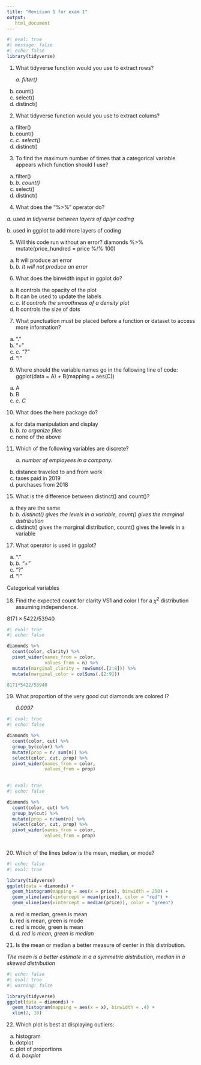 ```yaml
---
title: "Revision 1 for exam 1"
output: 
   html_document
---
```


```r
#| eval: true
#| message: false
#| echo: false
library(tidyverse)
```

1.  What tidyverse function would you use to extract rows?

    *a. filter()*

```{=html}
<!-- -->
```
b.  count()
c.  select()
d.  distinct()

<!-- -->

2.  What tidyverse function would you use to extract colums?

<!-- -->

a.  filter()
b.  count()
c.  *c. select()*
d.  distinct()

<!-- -->

3.  To find the maximum number of times that a categorical variable appears which function should I use?

<!-- -->

a.  filter()
b.  *b. count()*
c.  select()
d.  distinct()

<!-- -->

4.  What does the "%\>%" operator do?

*a. used in tidyverse between layers of dplyr coding*

b\. used in ggplot to add more layers of coding

<!-- -->

5.  Will this code run without an error? diamonds %\>% mutate(price_hundred = price %/% 100)

```{=html}
<!-- -->
```
a.  It will produce an error
b.  *b. It will not produce an error*

<!-- -->

6.  What does the binwidth input in ggplot do?

<!-- -->

a.  It controls the opacity of the plot
b.  It can be used to update the labels
c.  *c. It controls the smoothness of a density plot*
d.  It controls the size of dots

<!-- -->

7.  What punctuation must be placed before a function or dataset to access more information?

<!-- -->

a.  "."
b.  "+"
c.   *c. "?"*
d.  "!"

<!-- -->

9.  Where should the variable names go in the following line of code: ggplot(data = A) + B(mapping = aes(C))

<!-- -->

a.  A
b.  B
c.  *c. C*

<!-- -->

10. What does the here package do?

<!-- -->

a.  for data manipulation and display
b.  *b. to organize files*
c.  none of the above

<!-- -->

11. Which of the following variables are discrete?

    *a. number of employees in a company.*

```{=html}
<!-- -->
```
b.  distance traveled to and from work
c.  taxes paid in 2019
d.  purchases from 2018

<!-- -->

15. What is the difference between distinct() and count()?

<!-- -->

a.  they are the same
b.  *b. distinct() gives the levels in a variable, count() gives the marginal distribution*
c.  distinct() gives the marginal distribution, count() gives the levels in a variable

<!-- -->

17. What operator is used in ggplot?

<!-- -->

a.  "."
b.  *b. "+"*
c.  "?"
d.  "!"

Categorical variables

18. Find the expected count for clarity VS1 and color I for a $\chi^2$ distribution assuming independence.

$8171\times 5422/53940$

```r
#| eval: true
#| echo: false

diamonds %>% 
  count(color, clarity) %>% 
  pivot_wider(names_from = color,
              values_from = n) %>% 
  mutate(marginal_clarity = rowSums(.[2:8])) %>% 
  mutate(marginal_color = colSums(.[2:9]))

8171*5422/53940
```

19. What proportion of the very good cut diamonds are colored I?

    *0.0997*

```r
#| eval: true
#| echo: false

diamonds %>% 
  count(color, cut) %>% 
  group_by(color) %>% 
  mutate(prop = n/ sum(n)) %>% 
  select(color, cut, prop) %>% 
  pivot_wider(names_from = color,
              values_from = prop) 
  
```

```r
#| eval: true
#| echo: false

diamonds %>% 
  count(color, cut) %>% 
  group_by(cut) %>% 
  mutate(prop = n/sum(n)) %>% 
  select(color, cut, prop) %>% 
  pivot_wider(names_from = color,
              values_from = prop) 
  
```

20. Which of the lines below is the mean, median, or mode?

```r
#| echo: false
#| eval: true

library(tidyverse)
ggplot(data = diamonds) +
  geom_histogram(mapping = aes(x = price), binwidth = 250) +
  geom_vline(aes(xintercept = mean(price)), color = "red") +
  geom_vline(aes(xintercept = median(price)), color = "green")

```

a.  red is median, green is mean
b.  red is mean, green is mode
c.  red is mode, green is mean
d.  *d. red is mean, green is median*

<!-- -->

21. Is the mean or median a better measure of center in this distribution.

*The mean is a better estimate in a a symmetric distribution, median in a skewed distribution*

```r
#| echo: false
#| eval: true
#| warning: false

library(tidyverse)
ggplot(data = diamonds) +
  geom_histogram(mapping = aes(x = x), binwidth = .4) +
  xlim(2, 10)
```

22. Which plot is best at displaying outliers:

<!-- -->

a.  histogram
b.  dotplot
c.  plot of proportions
d.  *d. boxplot*
